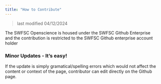 ```yaml
---
title: "How to Contribute"
---
```


> last modified 04/12/2024

:::{.callout-warning title="Note"}

The SWFSC Openscience is housed under the SWFSC Github Enterprise and the contribution is restricted to the SWFSC Github enterprise account holder
:::

### Minor Updates - It's easy! 
If the update is simply gramatical/spelling errors which would not affect the content or context of the page, contributor can edit directly on the Github page.
